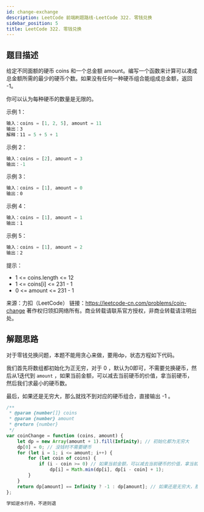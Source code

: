 ```yaml
---
id: change-exchange
description: LeetCode 前端刷题路线-LeetCode 322. 零钱兑换
sidebar_position: 5
title: LeetCode 322. 零钱兑换
---
```



## 题目描述

给定不同面额的硬币 coins 和一个总金额 amount。编写一个函数来计算可以凑成总金额所需的最少的硬币个数。如果没有任何一种硬币组合能组成总金额，返回 -1。

你可以认为每种硬币的数量是无限的。


示例 1：

```javascript
输入：coins = [1, 2, 5], amount = 11
输出：3 
解释：11 = 5 + 5 + 1
```

示例 2：

```javascript
输入：coins = [2], amount = 3
输出：-1
```

示例 3：

```javascript
输入：coins = [1], amount = 0
输出：0
```

示例 4：

```javascript
输入：coins = [1], amount = 1
输出：1
```

示例 5：

```javascript
输入：coins = [1], amount = 2
输出：2
```

提示：

- 1 <= coins.length <= 12
- 1 <= coins[i] <= 231 - 1
- 0 <= amount <= 231 - 1

来源：力扣（LeetCode）
链接：https://leetcode-cn.com/problems/coin-change
著作权归领扣网络所有。商业转载请联系官方授权，非商业转载请注明出处。



## 解题思路

对于零钱兑换问题，本题不能用贪心来做，要用dp，状态方程如下代码。

我们首先将数组都初始化为正无穷，对于 0 ，默认为0即可，不需要兑换硬币，然后从1迭代到 `amount` ，如果当前金额，可以减去当前硬币的价值，拿当前硬币，然后我们求最小的硬币数。

最后，如果还是无穷大，那么就找不到对应的硬币组合，直接输出 -1 。

```javascript
/**
 * @param {number[]} coins
 * @param {number} amount
 * @return {number}
 */
var coinChange = function (coins, amount) {
    let dp = new Array(amount + 1).fill(Infinity); // 初始化都为无穷大
    dp[0] = 0; // 没钱时不需要硬币
    for (let i = 1; i <= amount; i++) {
        for (let coin of coins) {
            if (i - coin >= 0) // 如果当前金额，可以减去当前硬币的价值，拿当前硬币
                dp[i] = Math.min(dp[i], dp[i - coin] + 1);
        }
    }
    return dp[amount] == Infinity ? -1 : dp[amount]; // 如果还是无穷大，那么就找不到对应的硬币组合
};
```

```javascript
学如逆水行舟，不进则退
```


